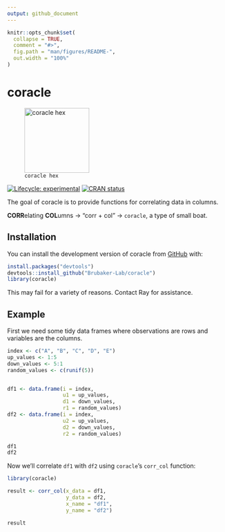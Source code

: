 ```yaml
---
output: github_document
---
```


<!-- README.md is generated from README.Rmd. Please edit that file -->

```r
knitr::opts_chunk$set(
  collapse = TRUE,
  comment = "#>",
  fig.path = "man/figures/README-",
  out.width = "100%"
)
```

# coracle

![`coracle hex`](man/figures/coracle_hex.png){width="150"}

<!-- badges: start -->

[![Lifecycle: experimental](https://img.shields.io/badge/lifecycle-experimental-orange.svg)](https://lifecycle.r-lib.org/articles/stages.html#experimental) [![CRAN status](https://www.r-pkg.org/badges/version/coracle)](https://CRAN.R-project.org/package=coracle)

<!-- badges: end -->

The goal of coracle is to provide functions for correlating data in columns.

**CORR**elating **COL**umns -\> "corr + col" -\> `coracle`, a type of small boat.

## Installation

You can install the development version of coracle from [GitHub](https://github.com/) with:

```r
install.packages("devtools")
devtools::install_github("Brubaker-Lab/coracle")
library(coracle)
```

This may fail for a variety of reasons. Contact Ray for assistance.

## Example

First we need some tidy data frames where observations are rows and variables are the columns.

```r

index <- c("A", "B", "C", "D", "E")
up_values <- 1:5
down_values <- 5:1
random_values <- c(runif(5))


df1 <- data.frame(i = index,
                  u1 = up_values,
                  d1 = down_values,
                  r1 = random_values)
df2 <- data.frame(i = index,
                  u2 = up_values,
                  d2 = down_values,
                  r2 = random_values)

df1
df2

```

Now we'll correlate `df1` with `df2` using `coracle`'s `corr_col` function:

```r
library(coracle)

result <- corr_col(x_data = df1,
                   y_data = df2,
                   x_name = "df1",
                   y_name = "df2")

result
```

